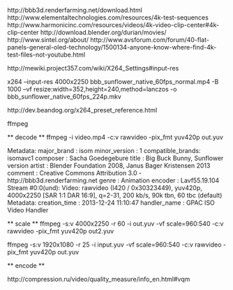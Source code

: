 http://bbb3d.renderfarming.net/download.html
http://www.elementaltechnologies.com/resources/4k-test-sequences
http://www.harmonicinc.com/resources/videos/4k-video-clip-center#4k-clip-center
http://download.blender.org/durian/movies/ http://www.sintel.org/about/
http://www.avsforum.com/forum/40-flat-panels-general-oled-technology/1500134-anyone-know-where-find-4k-test-files-not-youtube.html

http://mewiki.project357.com/wiki/X264_Settings#input-res

x264 --input-res 4000x2250 bbb_sunflower_native_60fps_normal.mp4 -B 1000 --vf resize:width=352,height=240,method=lanczos -o bbb_sunflower_native_60fps_224p.mkv

http://dev.beandog.org/x264_preset_reference.html

ffmpeg


** decode **
ffmpeg -i video.mp4 -c:v rawvideo -pix_fmt yuv420p out.yuv

  Metadata:
    major_brand     : isom
    minor_version   : 1
    compatible_brands: isomavc1
    composer        : Sacha Goedegebure
    title           : Big Buck Bunny, Sunflower version
    artist          : Blender Foundation 2008, Janus Bager Kristensen 2013
    comment         : Creative Commons Attribution 3.0 - http://bbb3d.renderfarming.net
    genre           : Animation
    encoder         : Lavf55.19.104
    Stream #0:0(und): Video: rawvideo (I420 / 0x30323449), yuv420p, 4000x2250 [SAR 1:1 DAR 16:9], q=2-31, 200 kb/s, 90k tbn, 60 tbc (default)
    Metadata:
      creation_time   : 2013-12-24 11:10:47
      handler_name    : GPAC ISO Video Handler


** scale **
ffmpeg -s:v 4000x2250 -r 60 -i out.yuv -vf scale=960:540 -c:v rawvideo -pix_fmt yuv420p out2.yuv

ffmpeg -s:v 1920x1080 -r 25 -i input.yuv -vf scale=960:540 -c:v rawvideo -pix_fmt yuv420p out.yuv


** encode **





http://compression.ru/video/quality_measure/info_en.html#vqm